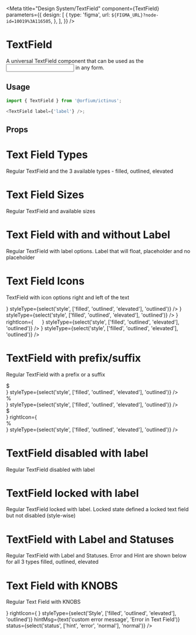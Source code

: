 
<Meta
  title="Design System/TextField"
  component={TextField}
  parameters={{
    design: [
      {
        type: 'figma',
        url: `${FIGMA_URL}?node-id=10019%3A116505`,
      },
    ],
  }}
/>

# TextField

A universal TextField component that can be used as the <input/> in any form.

## Usage

```js
import { TextField } from '@orfium/ictinus';

<TextField label={'label'} />;
```

## Props

<Props of={TextField} />

# Text Field Types

Regular TextField and the 3 available types - filled, outlined, elevated

<Preview>
  <Story name="Text Field Types">
    <Stack>
      <TextField label={'Label'} size={'md'} styleType={'filled'} />
      <TextField label={'Label'} size={'md'} styleType={'outlined'} />
      <TextField label={'Label'} size={'md'} styleType={'elevated'} />
    </Stack>
  </Story>
</Preview>

# Text Field Sizes

Regular TextField and available sizes

<Preview>
  <Story name="Text Field Sizes">
    <Stack>
      <TextField label={'Label'} size={'md'} styleType={'outlined'} />
      <TextField label={'Label'} size={'sm'} styleType={'outlined'} />
    </Stack>
  </Story>
</Preview>

# Text Field with and without Label

Regular TextField with label options. Label that will float, placeholder and no placeholder

<Preview>
  <Story name="Text Field with and without Label">
    <Stack>
      <TextField label={'Label'} size={'md'} styleType={'outlined'} />
      <TextField placeholder={'Placeholder'} size={'md'} styleType={'outlined'} />
      <TextField size={'md'} styleType={'outlined'} />
    </Stack>
  </Story>
</Preview>

# Text Field Icons

TextField with icon options right and left of the text

<Preview>
  <Story name="Text Field with Icons">
    <Stack>
      <TextField
        size={select('size', ['md', 'sm'], 'md')}
        label={'Label'}
        leftIcon={
          <img
            style={{ background: 'red' }}
            src="https://brandmark.io/logo-rank/random/pepsi.png"
            width="16"
            height="16"
          />
        }
        styleType={select('style', ['filled', 'outlined', 'elevated'], 'outlined')}
      />
      <TextField
        size={select('size', ['md', 'sm'], 'md')}
        label={'Label'}
        rightIcon={
          <img
            style={{ background: 'red' }}
            src="https://brandmark.io/logo-rank/random/pepsi.png"
            width="16"
            height="16"
          />
        }
        styleType={select('style', ['filled', 'outlined', 'elevated'], 'outlined')}
      />
      <TextField
        size={select('size', ['md', 'sm'], 'md')}
        label={'Label'}
        leftIcon={
          <img
            style={{ background: 'red' }}
            src="https://brandmark.io/logo-rank/random/pepsi.png"
            width="16"
            height="16"
          />
        }
        rightIcon={
          <img
            style={{ background: 'red' }}
            src="https://brandmark.io/logo-rank/random/pepsi.png"
            width="16"
            height="16"
          />
        }
        styleType={select('style', ['filled', 'outlined', 'elevated'], 'outlined')}
      />
      <TextField
        size={select('size', ['md', 'sm'], 'md')}
        label={'Label'}
        rightIcon={<Loader type={'dots'} />}
        styleType={select('style', ['filled', 'outlined', 'elevated'], 'outlined')}
      />
    </Stack>
  </Story>
</Preview>

# TextField with prefix/suffix

Regular TextField with a prefix or a suffix

<Preview>
  <Story name="TextField with prefix/suffix">
    <Stack>
      <div style={{ width: '80px' }}>
        <TextField
          size={select('size', ['md', 'sm'], 'md')}
          hasMinWidthCompat={false}
          leftIcon={<div style={{ color: 'gray' }}>$</div>}
          styleType={select('style', ['filled', 'outlined', 'elevated'], 'outlined')}
        />
      </div>
      <div style={{ width: '80px' }}>
        <TextField
          size={select('size', ['md', 'sm'], 'md')}
          hasMinWidthCompat={false}
          rightIcon={<div style={{ color: 'gray' }}>%</div>}
          styleType={select('style', ['filled', 'outlined', 'elevated'], 'outlined')}
        />
      </div>
      <div style={{ width: '120px' }}>
        <TextField
          size={select('size', ['md', 'sm'], 'md')}
          hasMinWidthCompat={false}
          leftIcon={<div style={{ color: 'gray' }}>$</div>}
          rightIcon={<div style={{ color: 'gray' }}>%</div>}
          styleType={select('style', ['filled', 'outlined', 'elevated'], 'outlined')}
        />
      </div>
    </Stack>
  </Story>
</Preview>

# TextField disabled with label

Regular TextField disabled with label

<Preview>
  <Story name="TextField disabled with label">
    <Stack>
      <TextField isDisabled label={'Label'} size={'md'} styleType={'filled'} />
      <TextField isDisabled label={'Label'} size={'md'} styleType={'outlined'} />
      <TextField isDisabled label={'Label'} size={'md'} styleType={'elevated'} />
    </Stack>
  </Story>
</Preview>

# TextField locked with label

Regular TextField locked with label. Locked state defined a locked text field but not disabled (style-wise)

<Preview>
  <Story name="TextField locked with label">
    <Stack>
      <Stack>
        <TextField isLocked label={'Label'} size={'md'} styleType={'filled'} />
        <TextField isLocked label={'Label'} size={'md'} styleType={'outlined'} />
        <TextField isLocked label={'Label'} size={'md'} styleType={'elevated'} />
      </Stack>
      <Stack>
        <TextField isLocked label={'Label'} size={'sm'} styleType={'filled'} />
        <TextField isLocked label={'Label'} size={'sm'} styleType={'outlined'} />
        <TextField isLocked label={'Label'} size={'sm'} styleType={'elevated'} />
      </Stack>
    </Stack>
  </Story>
</Preview>

# TextField with Label and Statuses

Regular TextField with Label and Statuses. Error and Hint are shown below for all 3 types filled, outlined, elevated

<Preview>
  <Story name="TextField with label and statuses" parameters={{ decorators: [withKnobs] }}>
    <Stack isVertical>
      <Stack>
        <TextField
          hintMsg={text('custom error message', 'Error in Text Field')}
          label={'Label'}
          status={'error'}
          styleType={'outlined'}
        />
        <div style={{ width: '200px' }}>
          <TextField
            hintMsg={
              'Big Error Message for fixed width TextField to see icon alignment: Error Error Error Error Error Error Error Error Error Error Error'
            }
            label={'Label'}
            status={'error'}
            styleType={'outlined'}
          />
        </div>
      </Stack>
      <Stack>
        <TextField
          hintMsg={text('custom error message', 'Error in Text Field')}
          label={'Label'}
          status={'hint'}
          styleType={'outlined'}
        />
        <div style={{ width: '200px' }}>
          <TextField
            hintMsg={
              'Big Hint Message for fixed width TextField to see icon alignment: Hint Hint Hint Hint Hint Hint Hint Hint Hint Hint'
            }
            label={'Label'}
            status={'hint'}
            styleType={'outlined'}
          />
        </div>
      </Stack>
    </Stack>
  </Story>
</Preview>

# Text Field with KNOBS

Regular Text Field with KNOBS

<Preview>
  <Story name="Text Field with KNOBS" parameters={{ decorators: [withKnobs] }}>
    <Stack>
      <TextField
        label={text('Label', 'Label')}
        size={select('Size', ['md', 'sm'], 'md')}
        isLean={boolean('Lean version', false)}
        isLocked={boolean('isLocked', false)}
        isDisabled={boolean('isDisabled', false)}
        leftIcon={select('LeftIcon', ['', ...Object.keys(iconSelector)], 'calendarEmpty')}
        rightIcon={select('RightIcon', ['', ...Object.keys(iconSelector)], 'info')}
        styleType={select('Style', ['filled', 'outlined', 'elevated'], 'outlined')}
        hintMsg={text('custom error message', 'Error in Text Field')}
        status={select('status', ['hint', 'error', 'normal'], 'normal')}
      />
      <TextField
        label={text('Label', 'Label')}
        size={select('Size', ['md', 'sm'], 'md')}
        isLean={boolean('Lean version', false)}
        isLocked={boolean('isLocked', false)}
        isDisabled={boolean('isDisabled', false)}
        leftIcon={
          <Icon
            name={select('LeftIcon', ['', ...Object.keys(iconSelector)], 'calendarEmpty')}
            size={24}
            color={'#f5781b'}
          />
        }
        rightIcon={
          <Icon
            name={select('RightIcon', ['', ...Object.keys(iconSelector)], 'info')}
            size={24}
            color={'#f5781b'}
          />
        }
        styleType={select('Style', ['filled', 'outlined', 'elevated'], 'outlined')}
        hintMsg={text('custom error message', 'Error in Text Field')}
        status={select('status', ['hint', 'error', 'normal'], 'normal')}
      />
    </Stack>
  </Story>
</Preview>
